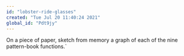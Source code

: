 ```yaml
---
id: "lobster-ride-glasses"
created: "Tue Jul 20 11:40:24 2021"
global_id: "Pdt9jy"
---
```


On a piece of paper, sketch from memory a graph of each of the nine pattern-book functions.`
